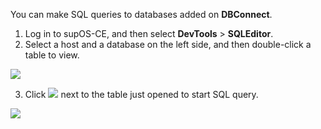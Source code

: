 You can make SQL queries to databases added on **DBConnect**.

1. Log in to supOS-CE, and then select **DevTools** > **SQLEditor**.
2. Select a host and a database on the left side, and then double-click a table to view.

<img src="http://communityimage2.oss-cn-hangzhou.aliyuncs.com/74.png" />

3. Click <img src="http://communityimage2.oss-cn-hangzhou.aliyuncs.com/75.png" /> next to the table just opened to start SQL query.

<img src="http://communityimage2.oss-cn-hangzhou.aliyuncs.com/76.png" />
